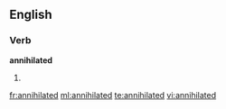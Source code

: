==English==

===Verb===
'''annihilated'''

# {{past of|annihilate}}

[[fr:annihilated]]
[[ml:annihilated]]
[[te:annihilated]]
[[vi:annihilated]]